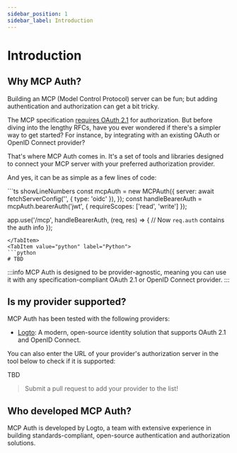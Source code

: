 ```yaml
---
sidebar_position: 1
sidebar_label: Introduction
---
```



# Introduction

## Why MCP Auth?

Building an MCP (Model Control Protocol) server can be fun; but adding authentication and authorization can get a bit tricky.

The MCP specification [requires OAuth 2.1](https://modelcontextprotocol.io/specification/2025-03-26/basic/authorization) for authorization. But before diving into the lengthy RFCs, have you ever wondered if there's a simpler way to get started? For instance, by integrating with an existing OAuth or OpenID Connect provider?

That's where MCP Auth comes in. It's a set of tools and libraries designed to connect your MCP server with your preferred authorization provider.

And yes, it can be as simple as a few lines of code:

<Tabs>
<TabItem value="ts" label="TypeScript">
```ts showLineNumbers
const mcpAuth = new MCPAuth({
  server: await fetchServerConfig('<auth-server-url>', { type: 'oidc' }),
});
const handleBearerAuth = mcpAuth.bearerAuth('jwt', { requireScopes: ['read', 'write'] });

app.use('/mcp', handleBearerAuth, (req, res) => {
  // Now `req.auth` contains the auth info
});
```
</TabItem>
<TabItem value="python" label="Python">
```python
# TBD
```
</TabItem>
</Tabs>

:::info
MCP Auth is designed to be provider-agnostic, meaning you can use it with any specification-compliant OAuth 2.1 or OpenID Connect provider.
:::

## Is my provider supported?

MCP Auth has been tested with the following providers:

- [Logto](https://logto.io/): A modern, open-source identity solution that supports OAuth 2.1 and OpenID Connect.

You can also enter the URL of your provider's authorization server in the tool below to check if it is supported:

TBD

> Submit a pull request to add your provider to the list!

## Who developed MCP Auth?

MCP Auth is developed by Logto, a team with extensive experience in building standards-compliant, open-source authentication and authorization solutions.
